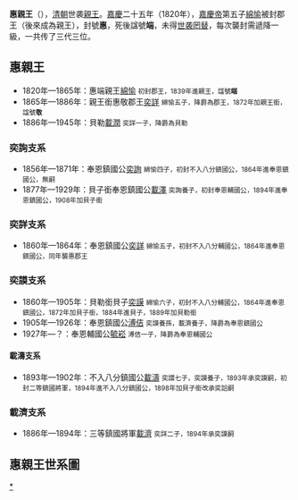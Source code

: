 '''惠親王'''（{{lang-mnc|ᡥᠣᡧᠣᡳ <br />ᡶᡠᠯᡝᡥᡠᠨ <br />ᠴᡳᠨ ᠸᠠᠩ|v=Hošoi fulehun cin wang}}），[[清朝|清朝]]世袭[[親王|親王]]。[[嘉慶|嘉慶]]二十五年（1820年），[[嘉慶帝|嘉慶帝]]第五子[[綿愉|綿愉]]被封郡王（後來成為親王），封號'''惠'''，死後諡號'''端'''，未得[[世袭罔替|世袭罔替]]，每次襲封需遞降一級，一共传了三代三位。

==惠親王==
*1820年—1865年：惠端親王[[綿愉|綿愉]] <small>初封郡王，1839年進親王，諡號'''端'''</small>
*1865年—1886年：親王銜惠敬郡王[[奕詳|奕詳]] <small>綿愉五子，降爵為郡王，1872年加親王銜，諡號'''敬'''</small>
*1886年—1945年：貝勒[[載潤|載潤]] <small>奕詳一子，降爵為貝勒</small>

===奕詢支系===
*1856年—1871年：奉恩鎮國公[[奕詢|奕詢]] <small>綿愉四子，初封不入八分鎮國公，1864年進奉恩鎮國公，無嗣</small>
*1877年—1929年：貝子銜奉恩鎮國公[[載澤|載澤]] <small>奕詢養子，初封奉恩輔國公，1894年進奉恩鎮國公，1908年加貝子銜</small>

===奕詳支系===
*1860年—1864年：奉恩鎮國公[[奕詳|奕詳]] <small>綿愉五子，初封不入八分輔國公，1864年進奉恩鎮國公，同年襲惠郡王</small>

===奕謨支系===
*1860年—1905年：貝勒銜貝子[[奕謨|奕謨]] <small>綿愉六子，初封不入八分輔國公，1864年進奉恩鎮國公，1872年加貝子銜，1884年進貝子，1889年加貝勒銜</small>
*1905年—1926年：奉恩鎮國公[[溥佶|溥佶]] <small>奕謨養孫，載濟養子，降爵為奉恩鎮國公</small>
*1927年—？：奉恩輔國公[[毓崧|毓崧]] <small>溥佶一子，降爵為奉恩輔國公</small>

====載濤支系====
*1893年—1902年：不入八分鎮國公[[載濤|載濤]] <small>奕譞七子，奕謨養子，1893年承奕謨嗣，初封二等鎮國將軍，1894年進不入八分鎮國公，1898年加貝子銜改承奕詥嗣</small>

===載濟支系===
*1886年—1894年：三等鎮國將軍[[載濟|載濟]] <small>奕詳二子，1894年承奕謨嗣</small>

==惠親王世系圖==
<center>
{{chart/start|style=font: 85% sans-serif;}}
{{chart |border=0 |:| ado |ado=过继 }}
{{chart |Hgw|Yxf|Ymf|Zjf|Hgw='''惠親王'''|boxstyle_Hgw=background-color: #faa;|Yxf=奕詢支系|boxstyle_Yxf=background-color: #afa;|Ymf=奕謨支系|boxstyle_Ymf=background-color: #aaf;|Zjf=載濟支系<br>（1894年與奕謨支系合流）|boxstyle_Zjf=background-color: #FFFF4D;
}}
{{chart | |}}
{{chart | | | |,|-|-|-|-|-|-|-|-|-|-|-|-|-|-|.| |}}
{{chart | | |Yz | | | | | | | | | | | | |Yu | |Yz=雍正帝[[胤禛|胤禛]]|Yu=愉恪郡王[[允禑|允禑]]}}
{{chart | | | |!| | | | | | | | | | | | | | |!| |}}
{{chart | | |Hl | | | | | | | | | | | | |Hq | |Hl=乾隆帝[[弘曆|弘曆]]|Hq=愉恭郡王[[弘慶|弘慶]]}}
{{chart | | | |!| | | | | | | | | | | | | | |!| |}}
{{chart | | |Yy | | | | | | | | | | | | |Yq | |Yy=嘉慶帝[[永琰|永琰]]|Yq=貝勒[[永珔|永珔]]}}
{{chart | | | |!| | | | | | | | | | | | | | |!| |}}
{{chart | | |My | | | | | | | | | | | | |Mo | |My='''惠端親王'''[[綿愉|綿愉]]<br>1814-'''1820-1865'''|Mo=貝子[[綿岫|綿岫]]
|boxstyle_My =background-color: #faa;
}}
{{chart | | | |)|-|-|-|-|v|-|-|-|-|.| | | | |!| |}}
{{chart | | |Yx | | |Yi | | |Ym | | |Yz |Yx=奉恩鎮國公[[奕詢|奕詢]]<br>1849-'''1856-1871'''|Yi='''親王銜惠敬郡王'''[[奕詳|奕詳]]<br>1849-'''1865-1886'''|Ym=貝勒銜貝子[[奕謨|奕謨]]<br>1850-'''1860-1905'''|Yz=二等輔國將軍[[奕棖|奕棖]]
|boxstyle_Yx =background-color: #afa;
|boxstyle_Yi =background-color: #faa;
|boxstyle_Ym =background-color: #aaf;
}}
{{chart | | | |:|,|-|-|-|!|-|-|-|-|-|*|-|-|-|(| |}}
{{chart | | | |:|!| | | |)|-|-|-|-|.|:| | | |!| |}}
{{chart | | |Zz | | |Zr | | |Zj | | |Zg | | | | |Zz=貝子銜奉恩鎮國公[[載澤|載澤]]<br>1868-'''1877-1930'''|Zr='''貝勒'''[[載潤|載潤]]<br>1878-'''1886-1963'''|Zj=三等鎮國將軍[[載濟|載濟]]<br>1880-'''1886-1894'''|Zg=奉國將軍[[載光|載光]]
|boxstyle_Zz =background-color: #afa;
|boxstyle_Zj =background-color: #FFFF4D;
|boxstyle_Zr =background-color: #faa;
}}
{{chart | | | | | | | | |!| | | | |:|,|-|-|-|'| |}}
{{chart | | | | | | | |Py | | |Pj | | | | | | | | |Py=[[溥佑|溥佑]]<br>1909-?|Pj=奉恩鎮國公[[溥佶|溥佶]]<br>1888-'''1905-1926'''
|boxstyle_Py =background-color: #faa;
|boxstyle_Pj =background-color: #aaf;
}}
{{chart | | | | | | | | |!| | | | |!| | | | | | |}}
{{chart | | | | | | | |Yh | | |Ys | | | | | | | | |Yh=[[毓峘|毓峘]]<br>1936-?|Ys=奉恩輔國公[[毓崧|毓崧]]<br>1909-'''1927-?'''
|boxstyle_Yh =background-color: #faa;
|boxstyle_Ys =background-color: #aaf;
}}
{{chart | | | | | | | | | | | | | |!| | | | | | |}}
{{chart | | | | | | | | | | | | |Hx | | | | | | | |Hx=[[恆樞|恆樞]]<br>1936-?
|boxstyle_Hx =background-color: #aaf;
}}
{{chart/end}}
</center>
{{清朝宗室親王}}
[[Category:清朝宗室親王|*]]